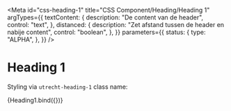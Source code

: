 <!-- @license CC0-1.0 -->



<Meta
  id="css-heading-1"
  title="CSS Component/Heading/Heading 1"
  argTypes={{
    textContent: {
      description: "De content van de header",
      control: "text",
    },
    distanced: {
      description: "Zet afstand tussen de header en nabije content",
      control: "boolean",
    },
  }}
  parameters={{
    status: {
      type: "ALPHA",
    },
  }}
/>

# Heading 1

Styling via `utrecht-heading-1` class name:

<Canvas>
  <Story
    name="Default"
    args={{
      textContent: "The Quick Brown Fox Jumps Over The Lazy Dog",
    }}
  >
    {Heading1.bind({})}
  </Story>
</Canvas>

<ArgsTable story="Default" />
